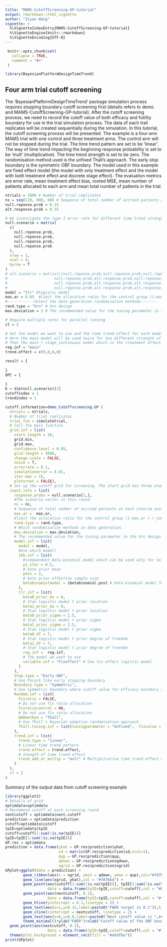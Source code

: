 ```yaml
---
title: "MAMS-CutoffScreening-GP-tutorial"
output: rmarkdown::html_vignette
author: "Ziyan Wang"
vignette: >
  %\VignetteIndexEntry{MAMS-CutoffScreening-GP-tutorial}
  %\VignetteEngine{knitr::rmarkdown}
  %\VignetteEncoding{UTF-8}
---
```


```r
 knitr::opts_chunk$set(
   collapse = TRUE,
   comment = "#>"
 )
```

```r
library(BayesianPlatformDesignTimeTrend)
```
## Four arm trial cutoff screening

The 'BayesianPlatformDesignTimeTrend' package simulation process requires stopping boundary cutoff screening first (details refers to demo \code{\link{demo_Cutoffscreening_GP}} and MAMS-CutoffScreening-GP-tutorial). After the cutoff screening process, we need to record the cutoff value of both efficacy and futility boundary for use in the trial simulation process. The data of each trail replicates will be created sequentially during the simulation. 
In this tutorial, the cutoff screening process will be presented. The example is a four-arm MAMS trial with one control and three treatment arms. The control arm will not be stopped during the trial. The time trend pattern are set to be 'linear'. The way of time trend impacting the beginning response probability is set to be 'mult' (multiplicative). The time trend strength is set to be zero. The randomisation method used is the unfixed Thall's approach. The early stop boundary is the symmetric OBF boundary. The model used in this example are fixed effect model (the model with only treatment effect and the model with both treatment effect and discrete stage effect). The evaluation metrics are error rate, mean treatment effect bias, rooted MSE, mean number of patients allocated to each arm and mean total number of patients in the trial.

```r

ntrials = 1000 # Number of trial replicates
ns = seq(120, 600, 60) # Sequence of total number of accrued patients at each interim analysis
null.reponse.prob = 0.15
alt.response.prob = 0.35

# We investigate the type I error rate for different time trend strength
null.scenario = matrix(
  c(
    null.reponse.prob,
    null.reponse.prob,
    null.reponse.prob,
    null.reponse.prob
  ),
  nrow = 1,
  ncol = 4,
  byrow = T
)
# alt.scenario = matrix(c(null.reponse.prob,null.reponse.prob,null.reponse.prob,null.reponse.prob,
#                     null.reponse.prob,alt.response.prob,null.reponse.prob,null.reponse.prob,
#                     null.reponse.prob,alt.response.prob,alt.response.prob,null.reponse.prob,
#                     null.reponse.prob,alt.response.prob,alt.response.prob,alt.response.prob), nrow=3, ncol = 4,byrow=T)
model = "tlr" #logistic model
max.ar = 0.85  #limit the allocation ratio for the control group (1-max.ar < r_control < max.ar)
#------------Select the data generation randomisation methods-------
rand.type = "Urn" # Urn design
max.deviation = 3 # The recommended value for the tuning parameter in the Urn design

# Require multiple cores for parallel running
cl = 2

# Set the model we want to use and the time trend effect for each model used.
# Here the main model will be used twice for two different strength of time trend c(0,0,0,0) and c(1,1,1,1) to investigate how time trend affect the evaluation metrics in BAR setting.
# Then the main + stage_continuous model which is the treatment effect + stage effect model will be applied for strength equal c(1,1,1,1) to investigate how the main + stage effect model improve the evaluation metrics.
reg.inf = "main"
trend.effect = c(0,0,0,0)

result = {
  
}
OPC = {
  
}
K = dim(null.scenario)[2]
cutoffindex = 1
trendindex = 1

cutoff.information=demo_Cutoffscreening.GP (
  ntrials = ntrials,
  # Number of trial replicates
  trial.fun = simulatetrial,
  # Call the main function
  grid.inf = list(
    start.length = 10,
    grid.min,
    grid.max,
    confidence.level = 0.95,
    grid.length = 5000,
    change.scale = FALSE,
    noise = T,
    errorrate = 0.1,
    simulationerror = 0.01,
    iter.max = 15,
    plotornot = FALSE),
  # Set up the cutoff grid for screening. The start grid has three elements. The extended grid has fifteen cutoff value under investigation
  input.info = list(
    response.probs = null.scenario[1,],
    #The scenario vector in this round
    ns = ns,
    # Sequence of total number of accrued patients at each interim analysis
    max.ar =  max.ar,
    #limit the allocation ratio for the control group (1-max.ar < r_control < max.ar)
    rand.type = rand.type,
    # Which randomisation methods in data generation.
    max.deviation = max.deviation,
    # The recommended value for the tuning parameter in the Urn design
    model.inf = list(
      model = model,
      #Use which model?
      ibb.inf = list(
        #independent beta-binomial model which can be used only for no time trend simulation
        pi.star = 0.5,
        # beta prior mean
        pess = 2,
        # beta prior effective sample size
        betabinomialmodel = ibetabinomial.post # beta-binomial model for posterior estimation
      ),
      tlr.inf = list(
        beta0_prior_mu = 0,
        # Stan logistic model t prior location
        beta1_prior_mu = 0,
        # Stan logistic model t prior location
        beta0_prior_sigma = 2.5,
        # Stan logistic model t prior sigma
        beta1_prior_sigma = 2.5,
        # Stan logistic model t prior sigma
        beta0_df = 7,
        # Stan logistic model t prior degree of freedom
        beta1_df = 7,
        # Stan logistic model t prior degree of freedom
        reg.inf =  reg.inf,
        # The model we want to use
        variable.inf = "Fixeffect" # Use fix effect logistic model
      )
    ),
    Stop.type = "Early-OBF",
    # Use Pocock like early stopping boundary
    Boundary.type = "Symmetric",
    # Use Symmetric boundary where cutoff value for efficacy boundary and futility boundary sum up to 1
    Random.inf = list(
      Fixratio = FALSE,
      # Do not use fix ratio allocation
      Fixratiocontrol = NA,
      # Do not use fix ratio allocation
      BARmethod = "Thall",
      # Use Thall's Bayesian adaptive randomisation approach
      Thall.tuning.inf = list(tuningparameter = "Unfixed",  fixvalue = 1) # Specified the tunning parameter value for fixed tuning parameter
    ),
    trend.inf = list(
      trend.type = "linear",
      # Linear time trend pattern
      trend.effect = trend.effect,
      # Stength of time trend effect
      trend_add_or_multip = "mult" # Multiplicative time trend effect on response probability
    )
  ),
  cl = 2
)

```

Summary of the output data from cutoff screening example

```r
library(ggplot2)
# Details of grid
optimdata=optimdata
# Recommend cutoff at each screening round
nextcutoff = optimdata$next.cutoff
prediction = optimdata$prediction
cutoff=optimdata$cutoff
tpIE=optimdata$tpIE
cutoff=cutoff[1:sum(!is.na(tpIE))]
tpIE=tpIE[1:sum(!is.na(tpIE))]
GP.res = optimdata
prediction = data.frame(yhat = GP.res$prediction$yhat,
                        sd = matrix(GP.res$prediction$sd,ncol=1),
                        qup = GP.res$prediction$qup,
                        qdown = GP.res$prediction$qdown,
                        xgrid = GP.res$prediction$xgrid)
GPplot=ggplot(data = prediction) +
        geom_ribbon(aes(x = xgrid, ymin = qdown, ymax = qup),col="#f8766d", alpha = 0.5,linetype = 2) +
        geom_line(aes(xgrid, yhat),col = "#f8766d") +
        geom_point(aes(cutoff[1:sum(!is.na(tpIE))], tpIE[1:sum(!is.na(tpIE))]),
                   data = data.frame(tpIE=tpIE,cutoff=cutoff),col = "#00bfc4") +
        geom_point(aes(nextcutoff, 0.1),
                   data = data.frame(tpIE=tpIE,cutoff=cutoff),col = "#f8766d") +
        geom_hline(yintercept = 0.1,linetype = 2) +
        geom_text(aes(x=1,y=0.15,label=paste0("FWER target is 0.1")),hjust=0,vjust=1)+
        geom_vline(xintercept = nextcutoff, linetype = 2) +
        geom_text(aes(x=6,y=0.8,label=paste0("Next cutoff value is ",round(nextcutoff,3))))+
        theme_minimal()+ylab("FWER")+xlab("Cutoff value of the OBF boundary (c*)")+
  geom_point(aes(nextcutoff, 0.1),
                   data = data.frame(tpIE=tpIE,cutoff=cutoff),col = "#f8766d") +
  theme(plot.background = element_rect(fill = "#e6dfba"))
print(GPplot)
```
